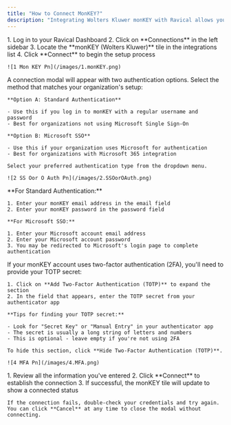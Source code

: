 ```yaml
---
title: "How to Connect MonKEY?"
description: "Integrating Wolters Kluwer monKEY with Ravical allows your agents to access and utilize monKEY data directly within the Ravical platform. This guide walks you through the connection process."
---
```


<Steps>
  <Step title="Navigate to Connections">
    1. Log in to your Ravical Dashboard
    2. Click on **Connections** in the left sidebar
    3. Locate the **monKEY (Wolters Kluwer)** tile in the integrations list
    4. Click **Connect** to begin the setup process

    ![1 Mon KEY Pn](/images/1.monKEY.png)
  </Step>
  <Step title="Choose Your Authentication Type">
    A connection modal will appear with two authentication options. Select the method that matches your organization's setup:

    **Option A: Standard Authentication**

    - Use this if you log in to monKEY with a regular username and password
    - Best for organizations not using Microsoft Single Sign-On

    **Option B: Microsoft SSO**

    - Use this if your organization uses Microsoft for authentication
    - Best for organizations with Microsoft 365 integration

    Select your preferred authentication type from the dropdown menu.

    ![2 SS Oor O Auth Pn](/images/2.SSOorOAuth.png)
  </Step>
  <Step title="Enter Your Credentials">
    **For Standard Authentication:**

    1. Enter your monKEY email address in the email field
    2. Enter your monKEY password in the password field

    **For Microsoft SSO:**

    1. Enter your Microsoft account email address
    2. Enter your Microsoft account password
    3. You may be redirected to Microsoft's login page to complete authentication
  </Step>
  <Step title="Add Two-Factor Authentication (Optional but Recommended)">
    If your monKEY account uses two-factor authentication (2FA), you'll need to provide your TOTP secret:

    1. Click on **Add Two-Factor Authentication (TOTP)** to expand the section
    2. In the field that appears, enter the TOTP secret from your authenticator app

    **Tips for finding your TOTP secret:**

    - Look for "Secret Key" or "Manual Entry" in your authenticator app
    - The secret is usually a long string of letters and numbers
    - This is optional - leave empty if you're not using 2FA

    To hide this section, click **Hide Two-Factor Authentication (TOTP)**.

    ![4 MFA Pn](/images/4.MFA.png)
  </Step>
  <Step title="Complete the Connection">
    1. Review all the information you've entered
    2. Click **Connect** to establish the connection
    3. If successful, the monKEY tile will update to show a connected status

    If the connection fails, double-check your credentials and try again. You can click **Cancel** at any time to close the modal without connecting.
  </Step>
</Steps>